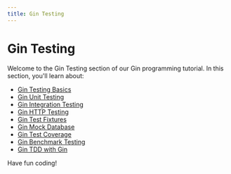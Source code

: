 ```yaml
---
title: Gin Testing
---
```


# Gin Testing

Welcome to the Gin Testing section of our Gin programming tutorial. In this section, you'll learn about:

- [Gin Testing Basics](./0-gin-testing-basics.mdx)
- [Gin Unit Testing](./1-gin-unit-testing.mdx)
- [Gin Integration Testing](./2-gin-integration-testing.mdx)
- [Gin HTTP Testing](./3-gin-http-testing.mdx)
- [Gin Test Fixtures](./4-gin-test-fixtures.mdx)
- [Gin Mock Database](./5-gin-mock-database.mdx)
- [Gin Test Coverage](./6-gin-test-coverage.mdx)
- [Gin Benchmark Testing](./7-gin-benchmark-testing.mdx)
- [Gin TDD with Gin](./8-gin-tdd-with-gin.mdx)

Have fun coding!